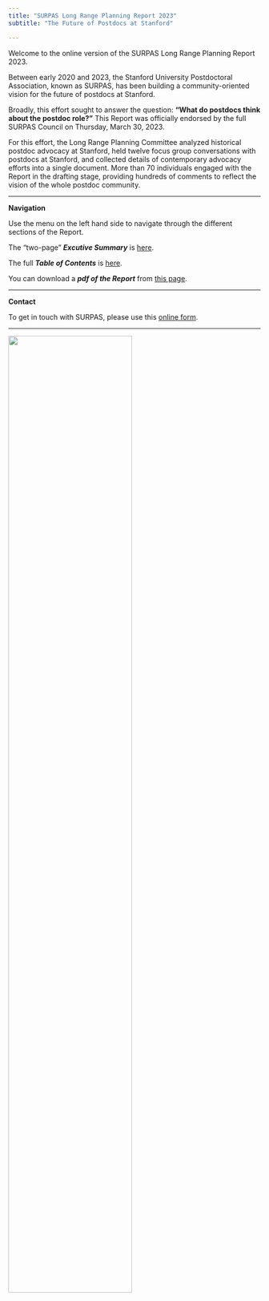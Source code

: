 ```yaml
---
title: "SURPAS Long Range Planning Report 2023"
subtitle: "The Future of Postdocs at Stanford"

---
```


Welcome to the online version of the SURPAS Long Range Planning Report 2023. 

Between early 2020 and 2023, the Stanford University Postdoctoral Association, known as SURPAS, has been building a community-oriented vision for the future of postdocs at Stanford.

Broadly, this effort sought to answer the question: **“What do postdocs think about the postdoc role?”** This Report was officially endorsed by the full SURPAS Council on Thursday, March 30, 2023. 

For this effort, the Long Range Planning Committee analyzed historical postdoc advocacy at Stanford, held twelve focus group conversations with postdocs at Stanford, and collected details of contemporary advocacy efforts into a single document. More than 70 individuals engaged with the Report in the drafting stage, providing hundreds of comments to reflect the vision of the whole postdoc community.

---

**Navigation**

Use the menu on the left hand side to navigate through the different sections of the Report. 

The "two-page" ***Excutive Summary*** is [here](execsumm.qmd).

The full ***Table of Contents*** is [here](contents.qmd).

You can download a ***pdf of the Report*** from [this page](downloads.qmd).

---

**Contact**

To get in touch with SURPAS, please use this [online form](https://surpas.stanford.edu/contact-us/#messageus).

---

![](images/SURPAS_logo_1_cw.png){#fig-surpaslogo width=70%}
